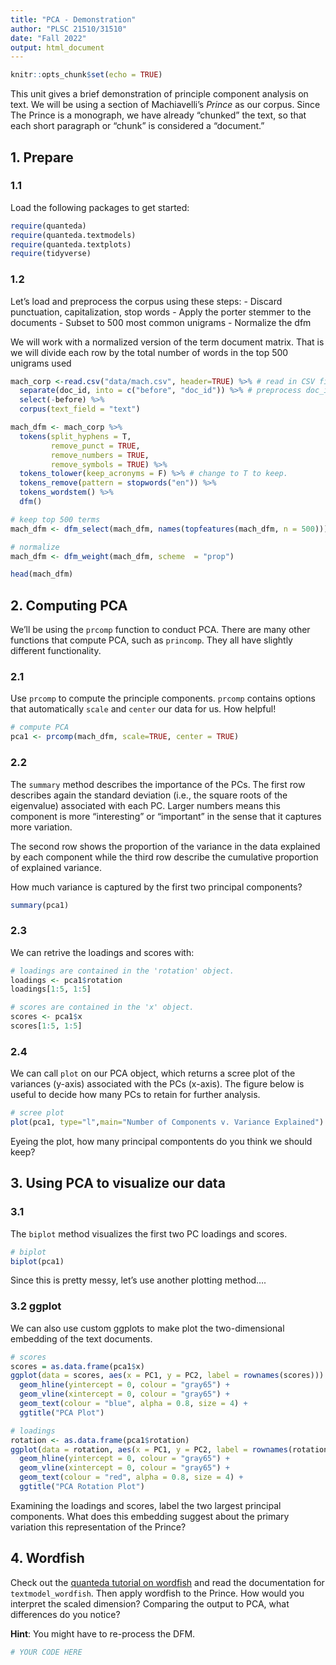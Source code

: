 ```yaml
---
title: "PCA - Demonstration"
author: "PLSC 21510/31510"
date: "Fall 2022"
output: html_document
---
```


```r
knitr::opts_chunk$set(echo = TRUE)
```

This unit gives a brief demonstration of principle component analysis on text. We will be using a section of Machiavelli's *Prince* as our corpus. Since The Prince is a monograph, we have already "chunked" the text, so that each short paragraph or "chunk" is considered a "document."

## 1. Prepare 

### 1.1 

Load the following packages to get started:

```r
require(quanteda)
require(quanteda.textmodels)
require(quanteda.textplots)
require(tidyverse)
```


### 1.2

Let's load and preprocess the corpus using these steps:
- Discard punctuation, capitalization, stop words
- Apply the porter stemmer to the documents
- Subset to 500 most common unigrams
- Normalize the dfm

We will work with a normalized version of the term document matrix. That is we will divide each row by the total number of words in the top 500 unigrams used

```r
mach_corp <-read.csv("data/mach.csv", header=TRUE) %>% # read in CSV file
  separate(doc_id, into = c("before", "doc_id")) %>% # preprocess doc_id
  select(-before) %>%
  corpus(text_field = "text")

mach_dfm <- mach_corp %>%
  tokens(split_hyphens = T,
         remove_punct = TRUE,
         remove_numbers = TRUE,
         remove_symbols = TRUE) %>%
  tokens_tolower(keep_acronyms = F) %>% # change to T to keep. 
  tokens_remove(pattern = stopwords("en")) %>%
  tokens_wordstem() %>%
  dfm()

# keep top 500 terms
mach_dfm <- dfm_select(mach_dfm, names(topfeatures(mach_dfm, n = 500)))

# normalize
mach_dfm <- dfm_weight(mach_dfm, scheme  = "prop")

head(mach_dfm)
```


## 2. Computing PCA

We'll be using the `prcomp` function to conduct PCA. There are many other functions that compute PCA, such as `princomp`. They all have slightly different functionality.

### 2.1 

Use `prcomp` to compute the principle components. `prcomp` contains options that automatically `scale` and `center` our data for us. How helpful!

```r
# compute PCA
pca1 <- prcomp(mach_dfm, scale=TRUE, center = TRUE)
```

### 2.2

The `summary` method describes the importance of the PCs. The first row describes again the standard deviation (i.e., the square roots of the eigenvalue) associated with each PC. Larger numbers means this component is more "interesting" or "important" in the sense that it captures more variation.

The second row shows the proportion of the variance in the data explained by each component while the third row describe the cumulative proportion of explained variance. 

How much variance is captured by the first two principal components?

```r
summary(pca1)
```

### 2.3 

We can retrive the loadings and scores with:

```r
# loadings are contained in the 'rotation' object.
loadings <- pca1$rotation
loadings[1:5, 1:5]

# scores are contained in the 'x' object.
scores <- pca1$x
scores[1:5, 1:5]
```

### 2.4

We can call `plot` on our PCA object, which returns a scree plot of the variances (y-axis) associated with the PCs (x-axis). The figure below is useful to decide how many PCs to retain for further analysis. 

```r
# scree plot
plot(pca1, type="l",main="Number of Components v. Variance Explained")
```

Eyeing the plot, how many principal compontents do you think we should keep?

## 3. Using PCA to visualize our data

### 3.1

The `biplot` method visualizes the first two PC loadings and scores. 
```r
# biplot
biplot(pca1)
```

Since this is pretty messy, let's use another plotting method....

### 3.2 ggplot

We can also use custom ggplots to make plot the two-dimensional embedding of the text documents.
```r
# scores
scores = as.data.frame(pca1$x)
ggplot(data = scores, aes(x = PC1, y = PC2, label = rownames(scores))) +
  geom_hline(yintercept = 0, colour = "gray65") +
  geom_vline(xintercept = 0, colour = "gray65") +
  geom_text(colour = "blue", alpha = 0.8, size = 4) +
  ggtitle("PCA Plot")

# loadings
rotation <- as.data.frame(pca1$rotation)
ggplot(data = rotation, aes(x = PC1, y = PC2, label = rownames(rotation))) +
  geom_hline(yintercept = 0, colour = "gray65") +
  geom_vline(xintercept = 0, colour = "gray65") +
  geom_text(colour = "red", alpha = 0.8, size = 4) +
  ggtitle("PCA Rotation Plot")
```

Examining the loadings and scores, label the two largest principal components. What does this embedding suggest about the primary variation this representation of the Prince?

## 4. Wordfish

Check out the [quanteda tutorial on wordfish](https://tutorials.quanteda.io/machine-learning/wordfish/) and read the documentation for `textmodel_wordfish`. Then apply wordfish to the Prince. How would you interpret the scaled dimension? Comparing the output to PCA, what differences do you notice?

**Hint**: You might have to re-process the DFM.

```r
# YOUR CODE HERE
```


